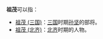 '''祖茂'''可以指：
* [[祖茂_(三国)|祖茂 (三国)]]：[[三国|三国]]时期[[孙坚|孙坚]]的部将。
* [[祖茂_(北齐)|祖茂 (北齐)]]：[[北齐|北齐]]时期的人物。
{{disambig|Cat=二字祖姓人名消歧义}}